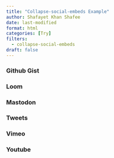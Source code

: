 ```yaml
---
title: "Collapse-social-embeds Example"
author: Shafayet Khan Shafee
date: last-modified
format: html
categories: [Try]
filters:
  - collapse-social-embeds
draft: false
---
```


### Github Gist

::: {.gist user=tarleb gist_id=852f6ae98764bea56aeeac979f3c17be }
:::


### Loom

::: {.loom video_id=8619b03224f74282b6d56cbedbcd3fc6 }
:::


### Mastodon

::: {.mastodon url="https://fosstodon.org/@pandoc/109712438144865859" }
:::


### Tweets

::: {.twitter user=pandoc_tips status_id=1576105972103516160 }
:::


### Vimeo

::: {.vimeo video_id=783455878 }
:::


### Youtube

::: {.youtube video_id=mrvhk2XUfWo }
:::
